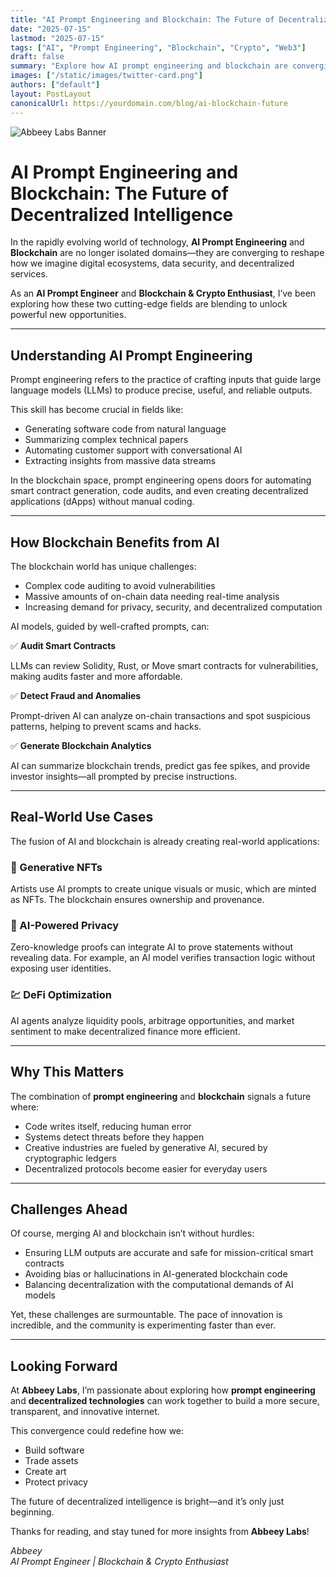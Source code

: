 ```yaml
---
title: "AI Prompt Engineering and Blockchain: The Future of Decentralized Intelligence"
date: "2025-07-15"
lastmod: "2025-07-15"
tags: ["AI", "Prompt Engineering", "Blockchain", "Crypto", "Web3"]
draft: false
summary: "Explore how AI prompt engineering and blockchain are converging to redefine automation, security, and digital trust. Insights from Abbeey Labs on the synergy powering the decentralized future."
images: ["/static/images/twitter-card.png"]
authors: ["default"]
layout: PostLayout
canonicalUrl: https://yourdomain.com/blog/ai-blockchain-future
---
```


![Abbeey Labs Banner](/static/images/twitter-card.png)

# AI Prompt Engineering and Blockchain: The Future of Decentralized Intelligence

In the rapidly evolving world of technology, **AI Prompt Engineering** and **Blockchain** are no longer isolated domains—they are converging to reshape how we imagine digital ecosystems, data security, and decentralized services.

As an **AI Prompt Engineer** and **Blockchain & Crypto Enthusiast**, I’ve been exploring how these two cutting-edge fields are blending to unlock powerful new opportunities.

---

## Understanding AI Prompt Engineering

Prompt engineering refers to the practice of crafting inputs that guide large language models (LLMs) to produce precise, useful, and reliable outputs.

This skill has become crucial in fields like:

- Generating software code from natural language
- Summarizing complex technical papers
- Automating customer support with conversational AI
- Extracting insights from massive data streams

In the blockchain space, prompt engineering opens doors for automating smart contract generation, code audits, and even creating decentralized applications (dApps) without manual coding.

---

## How Blockchain Benefits from AI

The blockchain world has unique challenges:

- Complex code auditing to avoid vulnerabilities
- Massive amounts of on-chain data needing real-time analysis
- Increasing demand for privacy, security, and decentralized computation

AI models, guided by well-crafted prompts, can:

✅ **Audit Smart Contracts**

LLMs can review Solidity, Rust, or Move smart contracts for vulnerabilities, making audits faster and more affordable.

✅ **Detect Fraud and Anomalies**

Prompt-driven AI can analyze on-chain transactions and spot suspicious patterns, helping to prevent scams and hacks.

✅ **Generate Blockchain Analytics**

AI can summarize blockchain trends, predict gas fee spikes, and provide investor insights—all prompted by precise instructions.

---

## Real-World Use Cases

The fusion of AI and blockchain is already creating real-world applications:

### 🎨 Generative NFTs

Artists use AI prompts to create unique visuals or music, which are minted as NFTs. The blockchain ensures ownership and provenance.

### 🔐 AI-Powered Privacy

Zero-knowledge proofs can integrate AI to prove statements without revealing data. For example, an AI model verifies transaction logic without exposing user identities.

### 💹 DeFi Optimization

AI agents analyze liquidity pools, arbitrage opportunities, and market sentiment to make decentralized finance more efficient.

---

## Why This Matters

The combination of **prompt engineering** and **blockchain** signals a future where:

- Code writes itself, reducing human error
- Systems detect threats before they happen
- Creative industries are fueled by generative AI, secured by cryptographic ledgers
- Decentralized protocols become easier for everyday users

---

## Challenges Ahead

Of course, merging AI and blockchain isn’t without hurdles:

- Ensuring LLM outputs are accurate and safe for mission-critical smart contracts
- Avoiding bias or hallucinations in AI-generated blockchain code
- Balancing decentralization with the computational demands of AI models

Yet, these challenges are surmountable. The pace of innovation is incredible, and the community is experimenting faster than ever.

---

## Looking Forward

At **Abbeey Labs**, I’m passionate about exploring how **prompt engineering** and **decentralized technologies** can work together to build a more secure, transparent, and innovative internet.

This convergence could redefine how we:

- Build software
- Trade assets
- Create art
- Protect privacy

The future of decentralized intelligence is bright—and it’s only just beginning.

Thanks for reading, and stay tuned for more insights from **Abbeey Labs**!

*Abbeey  
AI Prompt Engineer | Blockchain & Crypto Enthusiast*
